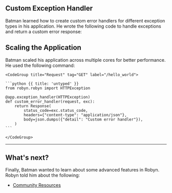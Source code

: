 ## Custom Exception Handler

Batman learned how to create custom error handlers for different exception types in his application. He wrote the following code to handle exceptions and return a custom error response:


## Scaling the Application

<Row>
<Col>
Batman scaled his application across multiple cores for better performance. He used the following command:
</Col>
  <Col sticky>

    <CodeGroup title="Request" tag="GET" label="/hello_world">

    ```python {{ title: 'untyped' }}
    from robyn.robyn import HTTPException

    @app.exception_handler(HTTPException)
    def custom_error_handler(request, exc):
        return Response(
            status_code=exc.status_code,
            headers={"content-type": "application/json"},
            body=json.dumps({"detail": "Custom error handler"}),
        )
    ```

    </CodeGroup>
  </Col>
</Row>

---

## What's next?

Finally, Batman wanted to learn about some advanced features in Robyn. Robyn told him about the following:

- [Community Resources](/documentation/api_reference/community-resources)






